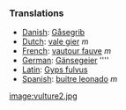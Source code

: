 ===Translations===
*[[Danish]]: [[Gåsegrib]]
*[[Dutch]]: [[vale gier]] ''m''
*[[French]]: [[vautour fauve]] ''m''
*[[German]]: [[Gänsegeier]] ''''
*[[Latin]]: [[Gyps fulvus]]
*[[Spanish]]: [[buitre leonado]] ''m''

[[image:vulture2.jpg]]
